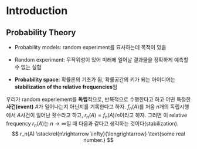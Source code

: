 # Introduction

## Probability Theory

<!--
Gut 1장
-->

- Probability models: random experiment를 묘사하는데 목적이 있음

- Random experiment: 무작위성이 있어 미래에 일어날 결과물을 정확하게 예측할 수 없는 실험

- **Probability space**: 확률론의 기초가 됨, 확률공간의 키가 되는 아이디어는 **stabilization of the relative frequencies**임

우리가 random experiement를 **독립**적으로, 반복적으로 수행한다고 하고 어떤 특정한 **사건(event)** $A$가 일어나는지 아닌지를 기록한다고 하자. $f_n (A)$를 처음 $n$개의 독립시행에서 $A$사건이 일어난 횟수라고 하고, $r_n (A) = f_n (A)/n$이라고 하자. 그러면 이 relative frequency $r_n (A)$는 $n\rightarrow \infty$일 때 다음과 같다고 생각하는 것이다(stabilization).
$$
r_n(A) \stackrel{n\rightarrow \infty}{\longrightarrow} \text{some real number.}
$$
